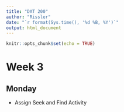 ```yaml
---
title: "DAT 200"
author: "Rissler"
date: "`r format(Sys.time(), '%d %B, %Y')`"
output: html_document
---
```


```r
knitr::opts_chunk$set(echo = TRUE)
```

# Week 3

## Monday

- Assign Seek and Find Activity

